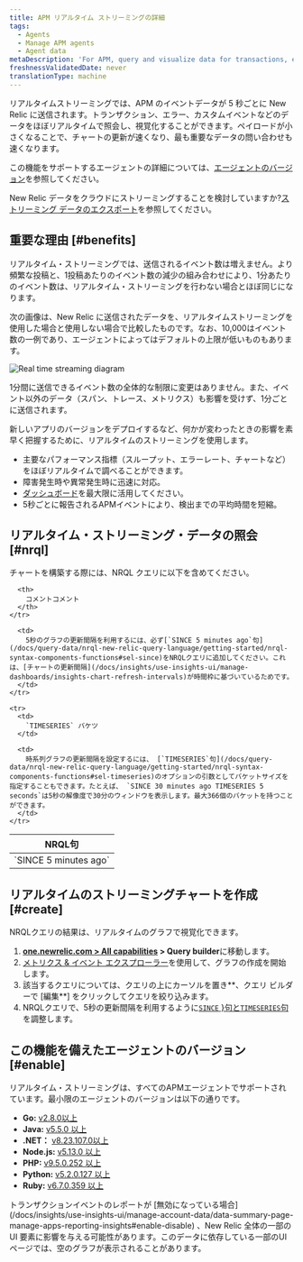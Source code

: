 ```yaml
---
title: APM リアルタイム ストリーミングの詳細
tags:
  - Agents
  - Manage APM agents
  - Agent data
metaDescription: 'For APM, query and visualize data for transactions, errors, and custom events in  near real time.'
freshnessValidatedDate: never
translationType: machine
---
```



リアルタイムストリーミングでは、APM のイベントデータが 5 秒ごとに New Relic に送信されます。トランザクション、エラー、カスタムイベントなどのデータをほぼリアルタイムで照会し、視覚化することができます。ペイロードが小さくなることで、チャートの更新が速くなり、最も重要なデータの問い合わせも速くなります。

この機能をサポートするエージェントの詳細については、[エージェントのバージョン](#enable)を参照してください。

New Relic データをクラウドにストリーミングすることを検討していますか?[ストリーミング データのエクスポート](/docs/apis/nerdgraph/examples/nerdgraph-streaming-export)を参照してください。

## 重要な理由 [#benefits]

リアルタイム・ストリーミングでは、送信されるイベント数は増えません。より頻繁な投稿と、1投稿あたりのイベント数の減少の組み合わせにより、1分あたりのイベント数は、リアルタイム・ストリーミングを行わない場合とほぼ同じになります。

次の画像は、New Relic に送信されたデータを、リアルタイムストリーミングを使用した場合と使用しない場合で比較したものです。なお、10,000はイベント数の一例であり、エージェントによってはデフォルトの上限が低いものもあります。

<img
  title="Real time streaming diagram"
  alt="Real time streaming diagram"
  src={apmRealTimeStreaming}
/>

1分間に送信できるイベント数の全体的な制限に変更はありません。また、イベント以外のデータ（スパン、トレース、メトリクス）も影響を受けず、1分ごとに送信されます。

新しいアプリのバージョンをデプロイするなど、何かが変わったときの影響を素早く把握するために、リアルタイムのストリーミングを使用します。

* 主要なパフォーマンス指標（スループット、エラーレート、チャートなど）をほぼリアルタイムで調べることができます。
* 障害発生時や異常発生時に迅速に対応。
* [ダッシュボード](#create)を最大限に活用してください。
* 5秒ごとに報告されるAPMイベントにより、検出までの平均時間を短縮。

## リアルタイム・ストリーミング・データの照会 [#nrql]

チャートを構築する際には、NRQL クエリに以下を含めてください。

<table>
  <thead>
    <tr>
      <th style={{ width: "250px" }}>
        NRQL句
      </th>

      <th>
        コメントコメント
      </th>
    </tr>
  </thead>

  <tbody>
    <tr>
      <td>
        `SINCE 5 minutes ago`
      </td>

      <td>
        5秒のグラフの更新間隔を利用するには、必ず[`SINCE 5 minutes ago`句](/docs/query-data/nrql-new-relic-query-language/getting-started/nrql-syntax-components-functions#sel-since)をNRQLクエリに追加してください。これは、[チャートの更新間隔](/docs/insights/use-insights-ui/manage-dashboards/insights-chart-refresh-intervals)が時間枠に基づいているためです。
      </td>
    </tr>

    <tr>
      <td>
        `TIMESERIES` バケツ
      </td>

      <td>
        時系列グラフの更新間隔を設定するには、 [`TIMESERIES`句](/docs/query-data/nrql-new-relic-query-language/getting-started/nrql-syntax-components-functions#sel-timeseries)のオプションの引数としてバケットサイズを指定することもできます。たとえば、 `SINCE 30 minutes ago TIMESERIES 5 seconds`は5秒の解像度で30分のウィンドウを表示します。最大366個のバケットを持つことができます。
      </td>
    </tr>
  </tbody>
</table>

## リアルタイムのストリーミングチャートを作成 [#create]

NRQLクエリの結果は、リアルタイムのグラフで視覚化できます。

1. **[one.newrelic.com > All capabilities](https://one.newrelic.com/all-capabilities) > Query builder**に移動します。
2. [メトリクス & イベント エクスプローラー](/docs/query-your-data/explore-query-data/browse-data/introduction-data-explorer)を使用して、グラフの作成を開始します。
3. 該当するクエリについては、クエリの上にカーソルを置き**、クエリ ビルダーで \[編集**] をクリックしてクエリを絞り込みます。
4. NRQLクエリで、5秒の更新間隔を利用するように[`SINCE` }句と`TIMESERIES`句](#nrql)を調整します。

## この機能を備えたエージェントのバージョン [#enable]

リアルタイム・ストリーミングは、すべてのAPMエージェントでサポートされています。最小限のエージェントのバージョンは以下の通りです。

* **Go:** [v2.8.0以上](/docs/release-notes/agent-release-notes/go-release-notes)
* **Java:** [v5.5.0 以上](/docs/release-notes/agent-release-notes/java-release-notes)
* **.NET：** [v8.23.107.0以上](/docs/release-notes/agent-release-notes/net-release-notes)
* **Node.js:** [v5.13.0 以上](/docs/release-notes/agent-release-notes/nodejs-release-notes)
* **PHP:** [v9.5.0.252 以上](/docs/release-notes/agent-release-notes/php-release-notes)
* **Python:** [v5.2.0.127 以上](/docs/release-notes/agent-release-notes/python-release-notes)
* **Ruby:** [v6.7.0.359 以上](/docs/release-notes/agent-release-notes/ruby-release-notes)

<Callout variant="caution">
  トランザクションイベントのレポートが [無効になっている場合](/docs/insights/use-insights-ui/manage-account-data/data-summary-page-manage-apps-reporting-insights#enable-disable) 、New Relic 全体の一部の UI 要素に影響を与える可能性があります。このデータに依存している一部のUIページでは、空のグラフが表示されることがあります。
</Callout>